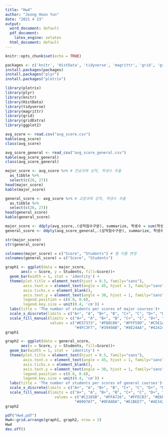```yaml
---
title: "Hw4"
author: "Jeong Hoon Yun"
date: "2021 4 23"
output:
  word_document: default
  pdf_document:
    latex_engine: xelatex
  html_document: default
---
```


```r
knitr::opts_chunk$set(echo = TRUE)
```

```r
packages <- c('knitr', 'HistData', 'tidyverse', 'magrittr', 'grid', 'gridExtra', 'ggplot2')
install.packages(packages)
install.packages("plyr")
install.packages("plotrix")

library(plotrix)
library(plyr)
library(knitr)
library(HistData)
library(tidyverse)
library(magrittr)
library(grid)
library(gridExtra)
library(ggplot2)

```

```r
avg_score <- read.csv("avg_score.csv")
kable(avg_score)
class(avg_score)

avg_score_general <- read_csv("avg_score_general.csv")
kable(avg_score_general)
class(avg_score_general)

major_score <- avg_score %>% # 전공과목 성적, 학생수 추출
  as_tibble %>%
  select(c(26, 27))
head(major_score)
kable(major_score)

general_score <- avg_score %>% # 교양과목 성적, 학생수 추출
  as.tibble %>%
  select(c(26, 27))
head(general_score)
kable(general_score)

major_score <- ddply(avg_score,.(성적점수구분), summarize, 학생수 = sum(학생수)) # 중복 행 합치기
general_score <- ddply(avg_score_general,.(성적점수구분), summarize, 학생수 = sum(학생수))

str(major_score)
str(general_score)

colnames(major_score) = c("Score", "Students") # 열 이름 변경
colnames(general_score) = c("Score", "Students")

graph1 <- ggplot(data = major_score,
       aes(x = Score, y = Students, fill=Score))+
  geom_bar(width = 1, stat = 'identity') +
  theme(plot.title = element_text(hjust = 0.5, family="sans"),
        axis.text.x = element_text(angle = 45, hjust = 1, family="sans"),
        axis.ticks.x = element_blank(),
        axis.text.y = element_text(angle = 30, hjust = 1, family="sans"),
        legend.position = c(0.8, 0.6),
        legend.key.size = unit(0.4, 'cm')) +
  labs(title = 'The number of students per scores of major courses')+
  scale_x_discrete(limits = c("A+", "A", "B+", "B", "C+", "C", "D+", "D", "F"))+
  scale_fill_manual(limits = c("A+", "A", "B+", "B", "C+", "C", "D+", "D", "F"), 
                    values = c("#E57373", "#FB8C00", "#FFF59D", "#C5E1A5", "#4DB6AC", 
                               "#4FC3F7", "#3949AB", "#8E24AA", "#424242"))
graph1

graph2 <- ggplot(data = general_score,
       aes(x = Score, y = Students, fill=Score))+
  geom_bar(width = 1, stat = 'identity') +
  theme(plot.title = element_text(hjust = 0.5, family="sans"),
        axis.text.x = element_text(angle = 45, hjust = 1, family="sans"),
        axis.ticks.x = element_blank(),
        axis.text.y = element_text(angle = 30, hjust = 1, family="sans"),
        legend.position = c(0.8, 0.6),
        legend.key.size = unit(0.4, 'cm')) +
  labs(title = 'The number of students per scores of general courses')+
  scale_x_discrete(limits = c("A+", "A", "B+", "B", "C+", "C", "D+", "D", "F"))+
  scale_fill_manual(limits = c("A+", "A", "B+", "B", "C+", "C", "D+", "D", "F"),
                      values = c("#C2185B", "#FFA726", "#FFECB3", "#E6EE9C", "#B2DFDB", 
                               "#0097A7", "#9FA8DA", "#E1BEE7", "#4E342E"))
graph2

pdf("Hw4.pdf")
Hw4<-grid.arrange(graph1, graph2, nrow = 2)
Hw4
dev.off()
```